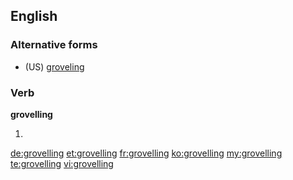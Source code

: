 ==English==

===Alternative forms===
* (US) [[groveling]]

===Verb===
'''grovelling'''

# {{British}} {{present participle of|grovel}}

[[de:grovelling]]
[[et:grovelling]]
[[fr:grovelling]]
[[ko:grovelling]]
[[my:grovelling]]
[[te:grovelling]]
[[vi:grovelling]]